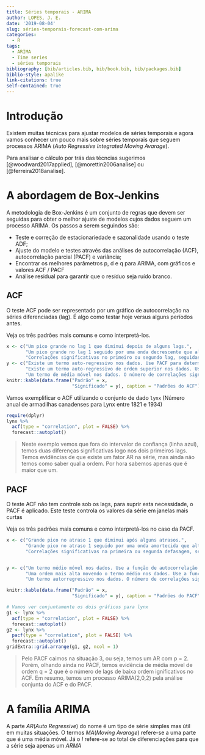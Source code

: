 ```yaml
---
title: Séries temporais - ARIMA
author: LOPES, J. E.
date: '2019-08-04'
slug: séries-temporais-forecast-com-arima
categories:
  - R
tags:
  - ARIMA
  - Time series
  - séries temporais
bibliography: [bib/articles.bib, bib/book.bib, bib/packages.bib]
biblio-style: apalike
link-citations: true
self-contained: true
---
```


# Introdução

Existem muitas técnicas para ajustar modelos de séries temporais e agora vamos conhecer um pouco mais
sobre séries temporais que seguem processos ARIMA (_Auto Regressive Integrated Moving Avarage_). 

Para analisar o cálculo por trás das técncias sugerimos [@woodward2017applied], [@morettin2006analise] ou [@ferreira2018analise].

# A abordagem de Box-Jenkins

A metodologia de Box-Jenkins é um conjunto de regras que devem ser seguidas para obter o melhor ajuste de modelos cujos dados seguem um processo ARIMA. Os passos a serem seguindos são:

* Teste e correção de estacionariedade e sazonalidade usando o teste ADF;
* Ajuste do modelo e testes através das análises de autocorrelação (ACF), autocorrelação parcial (PACF) e variância;
* Encontrar os melhores parâmetros p, d e q para ARIMA, com gráficos e valores ACF / PACF
* Análise residual para garantir que o resíduo seja ruído branco.

## ACF

O teste ACF pode ser representado por um gráfico de autocorrelação na séries diferenciadas (lag). É algo como testar hoje versus alguns períodos antes. 

Veja os três padrões mais comuns e como interpretá-los.

```r
x <- c("Um pico grande no lag 1 que diminui depois de alguns lags.",
       "Um pico grande no lag 1 seguido por uma onda decrescente que alterna entre correlações positivas e negativas.",
       "Correlações significativas no primeiro ou segundo lag, seguidas por correlações que não são significativas.")
y <- c("Existe um termo auto-regressivo nos dados. Use PACF para determinar a ordem do termo auto-regressivo.",
       "Existe um termo auto-regressivo de ordem superior nos dados. Use a função de autocorrelação parcial para determinar a ordem do termo auto-regressivo.",
       "Um termo de média móvel nos dados. O número de correlações significativas indica a ordem do termo da média móvel.")
knitr::kable(data.frame("Padrão" = x,
                        "Significado" = y), caption = "Padrões do ACF")
```

Vamos exemplificar o ACF utilizando o conjunto de dado `lynx` (Número anual de armadilhas canadenses para Lynx entre 1821 e 1934)

```r
require(dplyr)
lynx %>% 
  acf(type = "correlation", plot = FALSE) %>% 
  forecast::autoplot()
```

> Neste exemplo vemos que fora do intervalor de confiança (linha azul), temos duas diferenças significativas logo nos dois primeiros lags. Temos evidências de que existe um fator AR na série, mas ainda não temos como saber qual a ordem. Por hora sabemos apenas que é maior que um.

## PACF 

O teste ACF não tem controle sob os lags, para suprir esta necessidade, o PACF é aplicado. Este teste controla os valores da série em janelas mais curtas  

Veja os três padrões mais comuns e como interpretá-los no caso da PACF.

```r
x <- c("Grande pico no atraso 1 que diminui após alguns atrasos.",
       "Grande pico no atraso 1 seguido por uma onda amortecida que alterna entre correlações positivas e negativas.",
       "Correlações significativas na primeira ou segunda defasagem, seguidas por correlações que não são significativas.")


y <- c("Um termo médio móvel nos dados. Use a função de autocorrelação para determinar a ordem do termo da média móvel.",
       "Uma ordem mais alta movendo o termo médio nos dados. Use a função de autocorrelação para determinar a ordem do termo da média móvel.",
       "Um termo autorregressivo nos dados. O número de correlações significativas indica a ordem do termo autoregressivo.")

knitr::kable(data.frame("Padrão" = x,
                        "Significado" = y), caption = "Padrões do PACF")
```


```r
# Vamos ver conjuntamente os dois gráficos para lynx
g1 <- lynx %>% 
  acf(type = "correlation", plot = FALSE) %>% 
  forecast::autoplot()
g2 <- lynx %>% 
  pacf(type = "correlation", plot = FALSE) %>% 
  forecast::autoplot()
gridExtra::grid.arrange(g1, g2, ncol = 1)
```

> Pelo PACF caimos na situação 3, ou seja, temos um AR com p = 2. Porém, olhando ainda no PACF, temos evidência de média móvel de ordem q = 2 que é o número de lags de baixa ordem ignificativos no ACF. Em resumo, temos um processo ARIMA(2,0,2) pela análise conjunta do ACF e do PACF.

# A família ARIMA

A parte *AR*(_Auto Regressive_) do nome é um tipo de série simples mas útil em muitas situações. O termos *MA*(_Moving Avarage_) refere-se a uma parte que é uma média móvel. Já o *I* refere-se ao total de diferenciações para que a série seja apenas um *ARMA*



